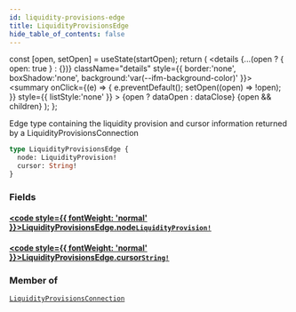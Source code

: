 ```yaml
---
id: liquidity-provisions-edge
title: LiquidityProvisionsEdge
hide_table_of_contents: false
---
```







  const [open, setOpen] = useState(startOpen);
  return (
    <details {...(open ? { open: true } : {})} className="details" style={{ border:'none', boxShadow:'none', background:'var(--ifm-background-color)' }}>
      <summary
        onClick={(e) => {
          e.preventDefault();
          setOpen((open) => !open);
        }}
        style={{ listStyle:'none' }}
      >
      {open ? dataOpen : dataClose}
      </summary>
      {open && children}
    </details>
  );
};




Edge type containing the liquidity provision and cursor information returned by a LiquidityProvisionsConnection


```graphql
type LiquidityProvisionsEdge {
  node: LiquidityProvision!
  cursor: String!
}
```


### Fields

#### [<code style={{ fontWeight: 'normal' }}>LiquidityProvisionsEdge.<b>node</b></code>](#)<Bullet />[`LiquidityProvision!`](/testnet/api/graphql/objects/liquidity-provision) <Badge class="secondary" text="non-null"/> <Badge class="secondary" text="object"/>
> 
> 

#### [<code style={{ fontWeight: 'normal' }}>LiquidityProvisionsEdge.<b>cursor</b></code>](#)<Bullet />[`String!`](/testnet/api/graphql/scalars/string) <Badge class="secondary" text="non-null"/> <Badge class="secondary" text="scalar"/>
> 
> 



### Member of

[`LiquidityProvisionsConnection`](/testnet/api/graphql/objects/liquidity-provisions-connection)  <Badge class="secondary" text="object"/>

